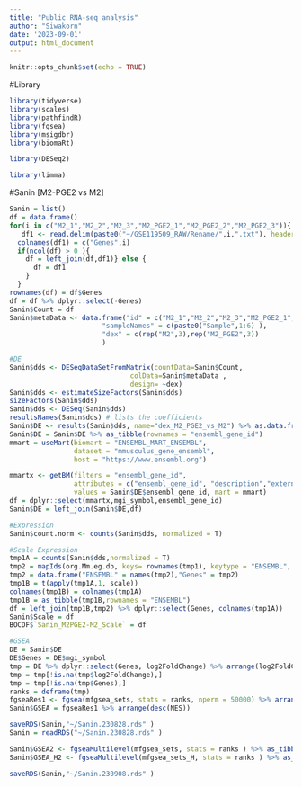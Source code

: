 ```yaml
---
title: "Public RNA-seq analysis"
author: "Siwakorn"
date: '2023-09-01'
output: html_document
---
```


```r
knitr::opts_chunk$set(echo = TRUE)
```

#Library
```r
library(tidyverse)
library(scales)
library(pathfindR)
library(fgsea)
library(msigdbr)
library(biomaRt)

library(DESeq2)

library(limma)
```

#Sanin [M2-PGE2 vs M2]
```r
Sanin = list()
df = data.frame()
for(i in c("M2_1","M2_2","M2_3","M2_PGE2_1","M2_PGE2_2","M2_PGE2_3")){
   df1 <- read.delim(paste0("~/GSE119509_RAW/Rename/",i,".txt"), header=FALSE)  
  colnames(df1) = c("Genes",i)
  if(ncol(df) > 0 ){
    df = left_join(df,df1)} else {
      df = df1
    }
  }
rownames(df) = df$Genes
df = df %>% dplyr::select(-Genes)
Sanin$Count = df
Sanin$metaData <- data.frame("id" = c("M2_1","M2_2","M2_3","M2_PGE2_1","M2_PGE2_2","M2_PGE2_3"),
                       "sampleNames" = c(paste0("Sample",1:6) ),
                       "dex" = c(rep("M2",3),rep("M2_PGE2",3)) 
                       )

#DE
Sanin$dds <- DESeqDataSetFromMatrix(countData=Sanin$Count, 
                              colData=Sanin$metaData , 
                              design= ~dex)
Sanin$dds <- estimateSizeFactors(Sanin$dds)
sizeFactors(Sanin$dds)
Sanin$dds <- DESeq(Sanin$dds)
resultsNames(Sanin$dds) # lists the coefficients
Sanin$DE <- results(Sanin$dds, name="dex_M2_PGE2_vs_M2") %>% as.data.frame()
Sanin$DE = Sanin$DE %>% as_tibble(rownames = "ensembl_gene_id")
mmart = useMart(biomart = "ENSEMBL_MART_ENSEMBL",
                dataset = "mmusculus_gene_ensembl",
                host = "https://www.ensembl.org")

mmartx <- getBM(filters = "ensembl_gene_id", 
                attributes = c("ensembl_gene_id", "description","external_gene_name","mgi_symbol"),
                values = Sanin$DE$ensembl_gene_id, mart = mmart) 
df = dplyr::select(mmartx,mgi_symbol,ensembl_gene_id)
Sanin$DE = left_join(Sanin$DE,df)

#Expression
Sanin$count.norm <- counts(Sanin$dds, normalized = T)

#Scale Expression
tmp1A = counts(Sanin$dds,normalized = T) 
tmp2 = mapIds(org.Mm.eg.db, keys= rownames(tmp1), keytype = "ENSEMBL", column = "SYMBOL")
tmp2 = data.frame("ENSEMBL" = names(tmp2),"Genes" = tmp2)
tmp1B = t(apply(tmp1A,1, scale))
colnames(tmp1B) = colnames(tmp1A)
tmp1B = as_tibble(tmp1B,rownames = "ENSEMBL")
df = left_join(tmp1B,tmp2) %>% dplyr::select(Genes, colnames(tmp1A))
Sanin$Scale = df
BOCDF$`Sanin_M2PGE2-M2_Scale` = df

#GSEA
DE = Sanin$DE
DE$Genes = DE$mgi_symbol
tmp = DE %>% dplyr::select(Genes, log2FoldChange) %>% arrange(log2FoldChange) 
tmp = tmp[!is.na(tmp$log2FoldChange),]
tmp = tmp[!is.na(tmp$Genes),]
ranks = deframe(tmp)
fgseaRes1 <- fgsea(mfgsea_sets, stats = ranks, nperm = 50000) %>% arrange(NES)
Sanin$GSEA = fgseaRes1 %>% arrange(desc(NES))

saveRDS(Sanin,"~/Sanin.230828.rds" )
Sanin = readRDS("~/Sanin.230828.rds" )

Sanin$GSEA2 <- fgseaMultilevel(mfgsea_sets, stats = ranks ) %>% as_tibble() %>% arrange(desc(NES) )
Sanin$GSEA_H2 <- fgseaMultilevel(mfgsea_sets_H, stats = ranks ) %>% as_tibble() %>% arrange(desc(NES) )

saveRDS(Sanin,"~/Sanin.230908.rds" )
```
